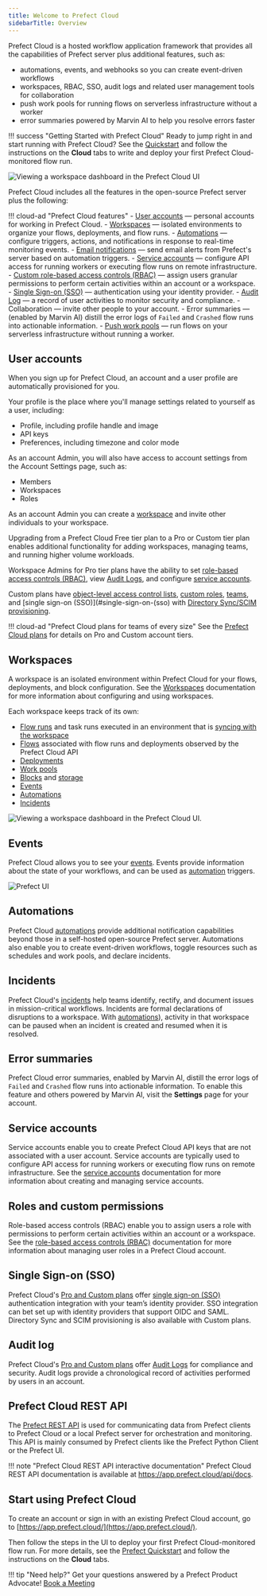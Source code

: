 ```yaml
---
title: Welcome to Prefect Cloud
sidebarTitle: Overview
---
```



Prefect Cloud is a hosted workflow application framework that provides all the capabilities of Prefect server plus additional features, such as:

- automations, events, and webhooks so you can create event-driven workflows
- workspaces, RBAC, SSO, audit logs and related user management tools for collaboration
- push work pools for running flows on serverless infrastructure without a worker
- error summaries powered by Marvin AI to help you resolve errors faster

!!! success "Getting Started with Prefect Cloud"
    Ready to jump right in and start running with Prefect Cloud? See the [Quickstart](/2.18/getting-started/quickstart/) and follow the instructions on the **Cloud** tabs to write and deploy your first Prefect Cloud-monitored flow run.

![Viewing a workspace dashboard in the Prefect Cloud UI](/2.18/img/ui/cloud-dashboard.png)

Prefect Cloud includes all the features in the open-source Prefect server plus the following:

!!! cloud-ad "Prefect Cloud features"
    - [User accounts](#user-accounts) &mdash; personal accounts for working in Prefect Cloud.
    - [Workspaces](/2.18/cloud/workspaces/) &mdash; isolated environments to organize your flows, deployments, and flow runs.
    - [Automations](/2.18/cloud/automations/) &mdash; configure triggers, actions, and notifications in response to real-time monitoring events.
    - [Email notifications](/2.18/cloud/automations/) &mdash; send email alerts from Prefect's server based on automation triggers.
    - [Service accounts](/2.18/cloud/users/service-accounts/) &mdash; configure API access for running workers or executing flow runs on remote infrastructure.
    - [Custom role-based access controls (RBAC)](/2.18/cloud/users/roles/) &mdash; assign users granular permissions to perform certain activities within an account or a workspace.
    - [Single Sign-on (SSO)](/2.18/cloud/users/sso/) &mdash; authentication using your identity provider.
    - [Audit Log](/2.18/cloud/users/audit-log/) &mdash; a record of user activities to monitor security and compliance.
    - Collaboration &mdash; invite other people to your account.
    - Error summaries  &mdash; (enabled by Marvin AI) distill the error logs of `Failed` and `Crashed` flow runs into actionable information.
    - [Push work pools](/2.18/guides/deployment/push-work-pools/) &mdash; run flows on your serverless infrastructure without running a worker.

## User accounts

When you sign up for Prefect Cloud, an account and a user profile are automatically provisioned for you.

Your profile is the place where you'll manage settings related to yourself as a user, including:

- Profile, including profile handle and image
- API keys
- Preferences, including timezone and color mode

As an account Admin, you will also have access to account settings from the Account Settings page, such as:

- Members
- Workspaces
- Roles

As an account Admin you can create a [workspace](#workspaces) and invite other individuals to your workspace.

Upgrading from a Prefect Cloud Free tier plan to a Pro or Custom tier plan enables additional functionality for adding workspaces, managing teams, and running higher volume workloads.

Workspace Admins for Pro tier plans have the ability to set [role-based access controls (RBAC)](#roles-and-custom-permissions), view [Audit Logs](#audit-log), and configure [service accounts](#service-accounts).

Custom plans have [object-level access control lists](/2.18/cloud/users/object-access-control-lists/), [custom roles](/2.18/cloud/users/roles/), [teams](/2.18/cloud/users/teams/), and [single sign-on (SSO)](#single-sign-on-(sso) with [Directory Sync/SCIM provisioning](/2.18/cloud/users/sso/#scim-provisioning).

!!! cloud-ad "Prefect Cloud plans for teams of every size"
    See the [Prefect Cloud plans](https://www.prefect.io/pricing/) for details on Pro and Custom account tiers.

## Workspaces

A workspace is an isolated environment within Prefect Cloud for your flows, deployments, and block configuration.
See the [Workspaces](/2.18/cloud/workspaces/) documentation for more information about configuring and using workspaces.

Each workspace keeps track of its own:

- [Flow runs](/2.18/concepts/flows/) and task runs executed in an environment that is [syncing with the workspace](/2.18/cloud/workspaces/)
- [Flows](/2.18/concepts/flows/) associated with flow runs and deployments observed by the Prefect Cloud API
- [Deployments](/2.18/concepts/deployments/)
- [Work pools](/2.18/concepts/work-pools/)
- [Blocks](/2.18/concepts/blocks/) and [storage](/2.18/concepts/storage/)
- [Events](/2.18/cloud/events/)
- [Automations](/2.18/concepts/automations/)
- [Incidents](/2.18/cloud/incidents/)

![Viewing a workspace dashboard in the Prefect Cloud UI.](/2.18/img/ui/cloud-new-workspace.png)

## Events

Prefect Cloud allows you to see your [events](/2.18/cloud/events/). Events provide information about the state of your workflows, and can be used as [automation](/2.18/concepts/automations/) triggers.

![Prefect UI](/2.18/img/ui/event-feed.png)

## Automations

Prefect Cloud [automations](/2.18/concepts/automations/) provide additional notification capabilities beyond those in a self-hosted open-source Prefect server.
Automations also enable you to create event-driven workflows, toggle resources such as schedules and work pools, and declare incidents.

## Incidents <span class="badge pro"></span> <span class="badge custom"></span>

Prefect Cloud's [incidents](/2.18/cloud/incidents/) help teams identify, rectify, and document issues in mission-critical workflows.
Incidents are formal declarations of disruptions to a workspace.
With [automations](/2.18/cloud/incidents/#incident-automations)), activity in that workspace can be paused when an incident is created and resumed when it is resolved.

## Error summaries

Prefect Cloud error summaries, enabled by Marvin AI, distill the error logs of `Failed` and `Crashed` flow runs into actionable information.
To enable this feature and others powered by Marvin AI, visit the **Settings** page for your account.

## Service accounts <span class="badge pro"></span> <span class="badge custom"></span>

Service accounts enable you to create Prefect Cloud API keys that are not associated with a user account.
Service accounts are typically used to configure API access for running workers or executing flow runs on remote infrastructure.
See the [service accounts](/2.18/cloud/users/service-accounts/) documentation for more information about creating and managing service accounts.

## Roles and custom permissions <span class="badge pro"> </span><span class="badge custom"></span>

Role-based access controls (RBAC) enable you to assign users a role with permissions to perform certain activities within an account or a workspace.
See the [role-based access controls (RBAC)](/2.18/cloud/users/roles/) documentation for more information about managing user roles in a Prefect Cloud account.

## Single Sign-on (SSO) <span class="badge pro"></span> <span class="badge custom"></span>

Prefect Cloud's [Pro and Custom plans](https://www.prefect.io/pricing) offer [single sign-on (SSO)](/2.18/cloud/users/sso/) authentication integration with your team’s identity provider.
SSO integration can bet set up with identity providers that support OIDC and SAML.
Directory Sync and SCIM provisioning is also available with Custom plans.

## Audit log <span class="badge pro"></span> <span class="badge custom"></span>

Prefect Cloud's [Pro and Custom plans](https://www.prefect.io/pricing) offer [Audit Logs](/2.18/cloud/users/audit-log/) for compliance and security.
Audit logs provide a chronological record of activities performed by users in an account.

## Prefect Cloud REST API

The [Prefect REST API](/2.18/api-ref/rest-api/) is used for communicating data from Prefect clients to Prefect Cloud or a local Prefect server for orchestration and monitoring.
This API is mainly consumed by Prefect clients like the Prefect Python Client or the Prefect UI.

!!! note "Prefect Cloud REST API interactive documentation"
    Prefect Cloud REST API documentation is available at <a href="https://app.prefect.cloud/api/docs" target="_blank">https://app.prefect.cloud/api/docs</a>.

## Start using Prefect Cloud

To create an account or sign in with an existing Prefect Cloud account, go to [https://app.prefect.cloud/](https://app.prefect.cloud/).

Then follow the steps in the UI to deploy your first Prefect Cloud-monitored flow run. For more details, see the [Prefect Quickstart](/2.18/getting-started/quickstart/) and follow the instructions on the **Cloud** tabs.

!!! tip "Need help?"
    Get your questions answered by a Prefect Product Advocate!
    [Book a Meeting](https://calendly.com/prefect-experts/prefect-product-advocates?utm_campaign=prefect_docs_cloud&utm_content=prefect_docs&utm_medium=docs&utm_source=docs)
